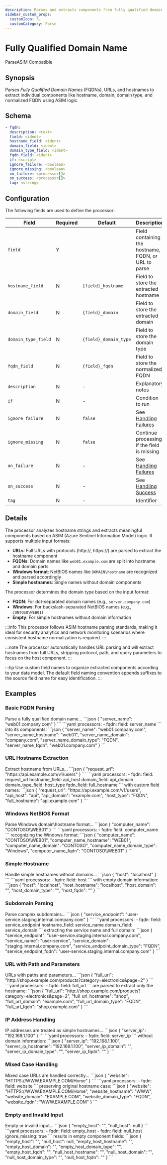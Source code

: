 ```yaml
---
description: Parses and extracts components from fully qualified domain names and hostnames
sidebar_custom_props: 
  customIcon: 🏷️
  customCategory: Parse
---
```


# Fully Qualified Domain Name

<span className="theme-doc-version-badge badge badge--primary">Parse</span><span className="theme-doc-version-badge badge badge--secondary">ASIM Compatible</span>

## Synopsis

Parses _Fully Qualified Domain Names_ (FQDNs), URLs, and hostnames to extract individual components like hostname, domain, domain type, and normalized FQDN using ASIM logic.

## Schema

```yaml {1,3}
- fqdn:
  description: <text>
  field: <ident>
  hostname_field: <ident>
  domain_field: <ident>
  domain_type_field: <ident>
  fqdn_field: <ident>
  if: <script>
  ignore_failure: <boolean>
  ignore_missing: <boolean>
  on_failure: <processor[]>
  on_success: <processor[]>
  tag: <string>
```

## Configuration

The following fields are used to define the processor:

|Field|Required|Default|Description|
|---|---|---|---|
|`field`|Y||Field containing the hostname, FQDN, or URL to parse|
|`hostname_field`|N|`{field}_hostname`|Field to store the extracted hostname|
|`domain_field`|N|`{field}_domain`|Field to store the extracted domain|
|`domain_type_field`|N|`{field}_domain_type`|Field to store the domain type|
|`fqdn_field`|N|`{field}_fqdn`|Field to store the normalized FQDN|
|`description`|N|-|Explanatory notes|
|`if`|N|-|Condition to run|
|`ignore_failure`|N|`false`|See [Handling Failures](../handling-failures.mdx)|
|`ignore_missing`|N|`false`|Continue processing if the field is missing|
|`on_failure`|N|-|See [Handling Failures](../handling-failures.mdx)|
|`on_success`|N|-|See [Handling Success](../handling-success.mdx)|
|`tag`|N|-|Identifier|

## Details

The processor analyzes hostname strings and extracts meaningful components based on ASIM (Azure Sentinel Information Model) logic. It supports multiple input formats:

- **URLs**: Full URLs with protocols (http://, https://) are parsed to extract the hostname component
- **FQDNs**: Domain names like `web01.example.com` are split into hostname and domain parts
- **Windows format**: NetBIOS names like `DOMAIN\hostname` are recognized and parsed accordingly
- **Simple hostnames**: Single names without domain components

The processor determines the domain type based on the input format:

- **FQDN**: For dot-separated domain names (e.g., `server.company.com`)
- **Windows**: For backslash-separated NetBIOS names (e.g., `CONTOSO\WEB01`)
- **Empty**: For simple hostnames without domain information

:::info
This processor follows ASIM hostname parsing standards, making it ideal for security analytics and network monitoring scenarios where consistent hostname normalization is required.
:::

:::note
The processor automatically handles URL parsing and will extract hostnames from full URLs, stripping protocol, path, and query parameters to focus on the host component.
:::

:::tip
Use custom field names to organize extracted components according to your data model. The default field naming convention appends suffixes to the source field name for easy identification.
:::

## Examples

### Basic FQDN Parsing

<ExampleGrid>
  <CommentCol>
    Parse a fully qualified domain name...
  </CommentCol>
  <CodeCol>
    ```json
    {
      "server_name": "web01.company.com"
    }
    ```
    ```yaml
    processors:
      - fqdn:
        field: server_name
    ```
  </CodeCol>
  <CommentCol>
    into its components:
  </CommentCol>
  <CodeCol>
    ```json
    {
      "server_name": "web01.company.com",
      "server_name_hostname": "web01",
      "server_name_domain": "company.com",
      "server_name_domain_type": "FQDN",
      "server_name_fqdn": "web01.company.com"
    }
    ```
  </CodeCol>
</ExampleGrid>

### URL Hostname Extraction

<ExampleGrid>
  <CommentCol>
    Extract hostname from URLs...
  </CommentCol>
  <CodeCol>
    ```json
    {
      "request_url": "https://api.example.com/v1/users"
    }
    ```
    ```yaml
    processors:
      - fqdn:
        field: request_url
        hostname_field: api_host
        domain_field: api_domain
        domain_type_field: host_type
        fqdn_field: full_hostname
    ```
  </CodeCol>
  <CommentCol>
    with custom field names:
  </CommentCol>
  <CodeCol>
    ```json
    {
      "request_url": "https://api.example.com/v1/users",
      "api_host": "api",
      "api_domain": "example.com",
      "host_type": "FQDN",
      "full_hostname": "api.example.com"
    }
    ```
  </CodeCol>
</ExampleGrid>

### Windows NetBIOS Format

<ExampleGrid>
  <CommentCol>
    Parse Windows domain\hostname format...
  </CommentCol>
  <CodeCol>
    ```json
    {
      "computer_name": "CONTOSO\\WEB01"
    }
    ```
    ```yaml
    processors:
      - fqdn:
        field: computer_name
    ```
  </CodeCol>
  <CommentCol>
    recognizing the Windows format:
  </CommentCol>
  <CodeCol>
    ```json
    {
      "computer_name": "CONTOSO\\WEB01",
      "computer_name_hostname": "WEB01",
      "computer_name_domain": "CONTOSO",
      "computer_name_domain_type": "Windows",
      "computer_name_fqdn": "CONTOSO\\WEB01"
    }
    ```
  </CodeCol>
</ExampleGrid>

### Simple Hostname

<ExampleGrid>
  <CommentCol>
    Handle simple hostnames without domains...
  </CommentCol>
  <CodeCol>
    ```json
    {
      "host": "localhost"
    }
    ```
    ```yaml
    processors:
      - fqdn:
        field: host
    ```
  </CodeCol>
  <CommentCol>
    with empty domain information:
  </CommentCol>
  <CodeCol>
    ```json
    {
      "host": "localhost",
      "host_hostname": "localhost",
      "host_domain": "",
      "host_domain_type": "",
      "host_fqdn": ""
    }
    ```
  </CodeCol>
</ExampleGrid>

### Subdomain Parsing

<ExampleGrid>
  <CommentCol>
    Parse complex subdomains...
  </CommentCol>
  <CodeCol>
    ```json
    {
      "service_endpoint": "user-service.staging.internal.company.com"
    }
    ```
    ```yaml
    processors:
      - fqdn:
        field: service_endpoint
        hostname_field: service_name
        domain_field: service_domain
    ```
  </CodeCol>
  <CommentCol>
    extracting the service name and full domain:
  </CommentCol>
  <CodeCol>
    ```json
    {
      "service_endpoint": "user-service.staging.internal.company.com",
      "service_name": "user-service",
      "service_domain": "staging.internal.company.com",
      "service_endpoint_domain_type": "FQDN",
      "service_endpoint_fqdn": "user-service.staging.internal.company.com"
    }
    ```
  </CodeCol>
</ExampleGrid>

### URL with Path and Parameters

<ExampleGrid>
  <CommentCol>
    URLs with paths and parameters...
  </CommentCol>
  <CodeCol>
    ```json
    {
      "full_url": "http://shop.example.com/products?category=electronics&page=2"
    }
    ```
    ```yaml
    processors:
      - fqdn:
        field: full_url
    ```
  </CodeCol>
  <CommentCol>
    are parsed to extract only the hostname:
  </CommentCol>
  <CodeCol>
    ```json
    {
      "full_url": "http://shop.example.com/products?category=electronics&page=2",
      "full_url_hostname": "shop",
      "full_url_domain": "example.com",
      "full_url_domain_type": "FQDN",
      "full_url_fqdn": "shop.example.com"
    }
    ```
  </CodeCol>
</ExampleGrid>

### IP Address Handling

<ExampleGrid>
  <CommentCol>
    IP addresses are treated as simple hostnames...
  </CommentCol>
  <CodeCol>
    ```json
    {
      "server_ip": "192.168.1.100"
    }
    ```
    ```yaml
    processors:
      - fqdn:
        field: server_ip
    ```
  </CodeCol>
  <CommentCol>
    without domain information:
  </CommentCol>
  <CodeCol>
    ```json
    {
      "server_ip": "192.168.1.100",
      "server_ip_hostname": "192.168.1.100",
      "server_ip_domain": "",
      "server_ip_domain_type": "",
      "server_ip_fqdn": ""
    }
    ```
  </CodeCol>
</ExampleGrid>

### Mixed Case Handling

<ExampleGrid>
  <CommentCol>
    Mixed case URLs are handled correctly...
  </CommentCol>
  <CodeCol>
    ```json
    {
      "website": "HTTPS://WWW.EXAMPLE.COM/Home"
    }
    ```
    ```yaml
    processors:
      - fqdn:
        field: website
    ```
  </CodeCol>
  <CommentCol>
    preserving original hostname case:
  </CommentCol>
  <CodeCol>
    ```json
    {
      "website": "HTTPS://WWW.EXAMPLE.COM/Home",
      "website_hostname": "WWW",
      "website_domain": "EXAMPLE.COM",
      "website_domain_type": "FQDN",
      "website_fqdn": "WWW.EXAMPLE.COM"
    }
    ```
  </CodeCol>
</ExampleGrid>

### Empty and Invalid Input

<ExampleGrid>
  <CommentCol>
    Empty or invalid input...
  </CommentCol>
  <CodeCol>
    ```json
    {
      "empty_host": "",
      "null_host": null
    }
    ```
    ```yaml
    processors:
      - fqdn:
        field: empty_host
      - fqdn:
        field: null_host
        ignore_missing: true
    ```
  </CodeCol>
  <CommentCol>
    results in empty component fields:
  </CommentCol>
  <CodeCol>
    ```json
    {
      "empty_host": "",
      "null_host": null,
      "empty_host_hostname": "",
      "empty_host_domain": "",
      "empty_host_domain_type": "",
      "empty_host_fqdn": "",
      "null_host_hostname": "",
      "null_host_domain": "",
      "null_host_domain_type": "",
      "null_host_fqdn": ""
    }
    ```
  </CodeCol>
</ExampleGrid>
